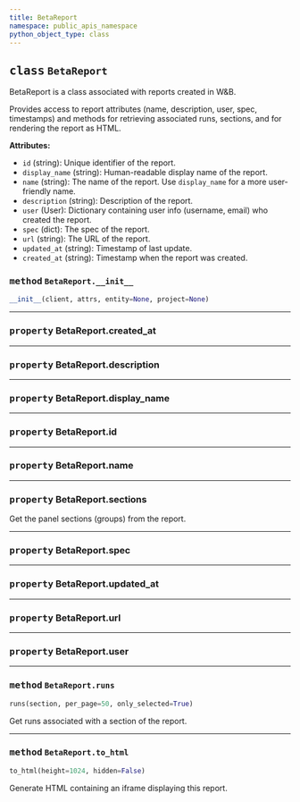 ```yaml
---
title: BetaReport
namespace: public_apis_namespace
python_object_type: class
---
```









## <kbd>class</kbd> `BetaReport`
BetaReport is a class associated with reports created in W&B. 

Provides access to report attributes (name, description, user, spec, timestamps) and methods for retrieving associated runs, sections, and for rendering the report as HTML. 



**Attributes:**
 
 - `id` (string):  Unique identifier of the report. 
 - `display_name` (string):  Human-readable display name of the report. 
 - `name` (string):  The name of the report. Use `display_name` for a more user-friendly name. 
 - `description` (string):  Description of the report. 
 - `user` (User):  Dictionary containing user info (username, email) who  created the report. 
 - `spec` (dict):  The spec of the report. 
 - `url` (string):  The URL of the report. 
 - `updated_at` (string):  Timestamp of last update. 
 - `created_at` (string):  Timestamp when the report was created. 

### <kbd>method</kbd> `BetaReport.__init__`

```python
__init__(client, attrs, entity=None, project=None)
```






---

### <kbd>property</kbd> BetaReport.created_at





---

### <kbd>property</kbd> BetaReport.description





---

### <kbd>property</kbd> BetaReport.display_name





---

### <kbd>property</kbd> BetaReport.id





---

### <kbd>property</kbd> BetaReport.name





---

### <kbd>property</kbd> BetaReport.sections

Get the panel sections (groups) from the report. 

---

### <kbd>property</kbd> BetaReport.spec





---

### <kbd>property</kbd> BetaReport.updated_at





---

### <kbd>property</kbd> BetaReport.url





---

### <kbd>property</kbd> BetaReport.user







---

### <kbd>method</kbd> `BetaReport.runs`

```python
runs(section, per_page=50, only_selected=True)
```

Get runs associated with a section of the report. 

---

### <kbd>method</kbd> `BetaReport.to_html`

```python
to_html(height=1024, hidden=False)
```

Generate HTML containing an iframe displaying this report. 


